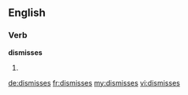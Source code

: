 ==English==

===Verb===
'''dismisses'''

# {{third-person singular of|[[dismiss]]}}

[[de:dismisses]]
[[fr:dismisses]]
[[my:dismisses]]
[[vi:dismisses]]